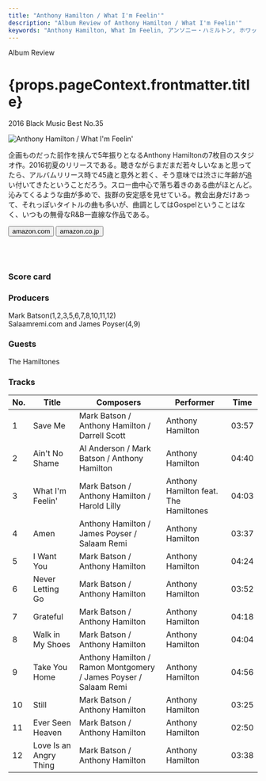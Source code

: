 ```yaml
---
title: "Anthony Hamilton / What I'm Feelin'"
description: "Album Review of Anthony Hamilton / What I'm Feelin'"
keywords: "Anthony Hamilton, What Im Feelin, アンソニー・ハミルトン, ホワット・アイム・フィーリン"
---
```




<p className="largeP">Album Review</p>
<h1 className="h1--no--margin">{props.pageContext.frontmatter.title}</h1>
<p className="largeP"><Link to="/best50/2016/">2016 Black Music Best No.35</Link></p>

<Row  className="image-card-group">
	<Column colMd={"3"} colLg={"4"} noGutterMdLeft="">
       <ImageCard>

![Anthony Hamilton / What I'm Feelin'](../../images/cd/anthonyhamilton5L.jpg) 

</ImageCard>
	</Column>
	<Column colMd={"4"} colLg={"8"} noGutterMdLeft="">
	<p>
	企画ものだった前作を挟んで5年振りとなるAnthony Hamiltonの7枚目のスタジオ作。2016初夏のリリースである。聴きながらまだまだ若々しいなぁと思ってたら、アルバムリリース時で45歳と意外と若く、そう意味では渋さに年齢が追い付いてきたということだろう。スロー曲中心で落ち着きのある曲がほとんど。沁みてくるような曲が多めで、抜群の安定感を見せている。教会出身だけあって、それっぽいタイトルの曲も多いが、曲調としてはGospelということはなく、いつもの無骨なR&B一直線な作品である。
  </p>
  <div>
	  <Button className="button-right-mergin"  href="https://amzn.to/3ixYu54" kind="primary" size="small" renderIcon={ArrowUpRight24}>
      amazon.com
    </Button>
    <Button className="button-right-mergin"  href="https://amzn.to/3gMd6xb" kind="secondary" size="small" renderIcon={ArrowUpRight24}>
      amazon.co.jp
    </Button>
	</div>
	<a href="https://geo.music.apple.com/jp/album/what-im-feelin/1087504333?mt=1&app=music&ls=1&at=11lcug" style="display:inline-block;overflow:hidden;background:url(https://linkmaker.itunes.apple.com/ja-jp/lockup.svg?releaseDate=2016-03-25&kind=album&bubble=apple_music&style=mono-black) no-repeat;width:180px;height:45px;"></a>
  <a href="https://geo.music.apple.com/jp/album/what-im-feelin/1087504333?app=itunes&at=11lcug" style="display:inline-block;overflow:hidden;background:url(https://linkmaker.itunes.apple.com/ja-jp/badge-lrg.svg?releaseDate=2016-03-25T00:00:00Z&kind=album&bubble=itunes_music) no-repeat;width:140px;height:45px;"></a>
  </Column>
</Row>
<Row >
  <Column colMd={"4"} colLg={"4"} noGutterMdLeft="">
    <div>
      <h3>Score card</h3>
	    <SliderJS1 value="5" />
      <SliderJS2 value="4" />
	    <SliderJS3 value="1" />
      <SliderJS4 value="8" />
    </div>
  </Column>
  <Column colMd={"4"} colLg={"8"} noGutterMdLeft="">
    <div>
      <h3>Producers</h3>
      <p>
      Mark Batson(1,2,3,5,6,7,8,10,11,12)
      <br/>Salaamremi.com and James Poyser(4,9)
      </p>
      <h3>Guests</h3>
      <p>
        The Hamiltones
      </p>
    </div>
  </Column>
</Row>

<h3>Tracks</h3>

| No. |	 Title                 |	 Composers                                                      |	 Performer                            |	 Time	|
| --- |	---------------------- | ---------------------------------------------------------------- | ------------------------------------- | ----- |
|	1	  |	Save Me                | Mark Batson / Anthony Hamilton / Darrell Scott                  	|	Anthony Hamilton                     	|	03:57 |
|	2	  |	Ain't No Shame         | Al Anderson / Mark Batson / Anthony Hamilton                    	|	Anthony Hamilton                     	|	04:40 |
|	3	  |	What I'm Feelin'       | Mark Batson / Anthony Hamilton / Harold Lilly                   	|	Anthony Hamilton feat. The Hamiltones	|	04:03 |
|	4	  |	Amen                   | Anthony Hamilton / James Poyser / Salaam Remi                   	|	Anthony Hamilton                     	|	03:37 |
|	5	  |	I Want You             | Mark Batson / Anthony Hamilton                                  	|	Anthony Hamilton                     	|	04:24 |
|	6	  |	Never Letting Go       | Mark Batson / Anthony Hamilton                                  	|	Anthony Hamilton                     	|	03:52 |
|	7	  |	Grateful               | Mark Batson / Anthony Hamilton                                  	|	Anthony Hamilton                     	|	04:18 |
|	8	  |	Walk in My Shoes       | Mark Batson / Anthony Hamilton                                  	|	Anthony Hamilton                     	|	04:04 |
|	9	  |	Take You Home          | Anthony Hamilton / Ramon Montgomery / James Poyser / Salaam Remi	|	Anthony Hamilton                     	|	04:56 |
|	10	|	Still                  | Mark Batson / Anthony Hamilton                                  	|	Anthony Hamilton                     	|	03:25 |
|	11	|	Ever Seen Heaven       | Mark Batson / Anthony Hamilton                                  	|	Anthony Hamilton                     	|	02:50 |
|	12	|	Love Is an Angry Thing | Mark Batson / Anthony Hamilton                                  	|	Anthony Hamilton                     	|	03:38 |